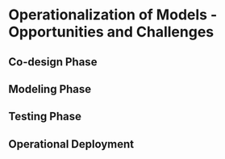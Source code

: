 # Operationalization of Models - Opportunities and Challenges {#Operationalization}

## Co-design Phase


## Modeling Phase


## Testing Phase


## Operational Deployment

